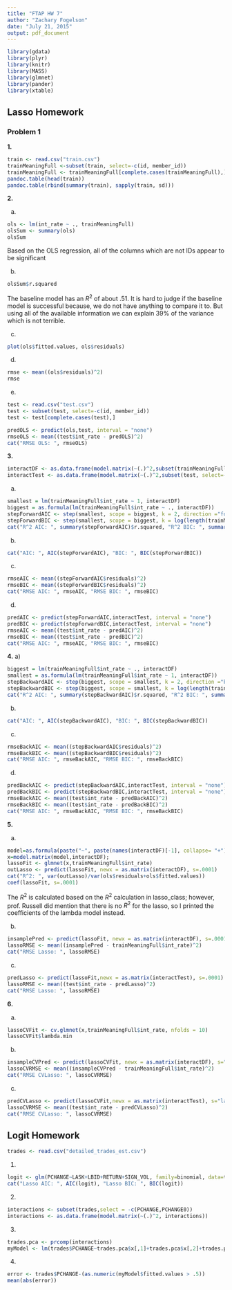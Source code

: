 ```yaml
---
title: "FTAP HW 7"
author: "Zachary Fogelson"
date: "July 21, 2015"
output: pdf_document
---
```


```r
library(gdata)
library(plyr)
library(knitr)
library(MASS)
library(glmnet)
library(pander)
library(xtable)
```

## Lasso Homework

### Problem 1

**1.**
```r
train <- read.csv("train.csv")
trainMeaningFull <-subset(train, select=-c(id, member_id))
trainMeaningFull <- trainMeaningFull[complete.cases(trainMeaningFull),]
pandoc.table(head(train))
pandoc.table(rbind(summary(train), sapply(train, sd)))
```

**2.**

a) 

```r
ols <- lm(int_rate ~ ., trainMeaningFull)
olsSum <- summary(ols)
olsSum
```

Based on the OLS regression, all of the columns which are not IDs appear to be significant

b)

```r
olsSum$r.squared
```

The baseline model has an $R^2$ of about .51. It is hard to judge if the baseline model is successful because, we do not have anything to compare it to. But using all of the available information we can explain 39% of the variance which is not terrible.

c)

```r
plot(ols$fitted.values, ols$residuals)
```

d)

```r
rmse <- mean((ols$residuals)^2)
rmse
```

e)

```r
test <- read.csv("test.csv")
test <- subset(test, select=-c(id, member_id))
test <- test[complete.cases(test),]
```

```r
predOLS <- predict(ols,test, interval = "none")
rmseOLS <- mean((test$int_rate - predOLS)^2)
cat("RMSE OLS: ", rmseOLS)
```


**3.**

```r
interactDF <- as.data.frame(model.matrix(~(.)^2,subset(trainMeaningFull, select=-c(int_rate))))
interactTest <- as.data.frame(model.matrix(~(.)^2,subset(test, select=-c(int_rate))))
```

a) 
```r
smallest = lm(trainMeaningFull$int_rate ~ 1, interactDF)
biggest = as.formula(lm(trainMeaningFull$int_rate ~ ., interactDF))
stepForwardAIC <- step(smallest, scope = biggest, k = 2, direction ="forward", trace = F)
stepForwardBIC <- step(smallest, scope = biggest, k = log(length(trainMeaningFull$int_rate)), direction ="forward", trace = F)
cat("R^2 AIC: ", summary(stepForwardAIC)$r.squared, "R^2 BIC: ", summary(stepForwardBIC)$r.squared)
```


b)
```r
cat("AIC: ", AIC(stepForwardAIC), "BIC: ", BIC(stepForwardBIC))
```

c)
```r
rmseAIC <- mean((stepForwardAIC$residuals)^2)
rmseBIC <- mean((stepForwardBIC$residuals)^2)
cat("RMSE AIC: ", rmseAIC, "RMSE BIC: ", rmseBIC)
```

d)
```r
predAIC <- predict(stepForwardAIC,interactTest, interval = "none")
predBIC <- predict(stepForwardBIC,interactTest, interval = "none")
rmseAIC <- mean((test$int_rate - predAIC)^2)
rmseBIC <- mean((test$int_rate - predBIC)^2)
cat("RMSE AIC: ", rmseAIC, "RMSE BIC: ", rmseBIC)
```


**4.**
a)
```r
biggest = lm(trainMeaningFull$int_rate ~ ., interactDF)
smallest = as.formula(lm(trainMeaningFull$int_rate ~ 1, interactDF))
stepBackwardAIC <- step(biggest, scope = smallest, k = 2, direction ="backward", trace = F)
stepBackwardBIC <- step(biggest, scope = smallest, k = log(length(trainMeaningFull$int_rate)), direction ="backward", trace = F)
cat("R^2 AIC: ", summary(stepBackwardAIC)$r.squared, "R^2 BIC: ", summary(stepBackwardBIC)$r.squared)
```

b)

```r
cat("AIC: ", AIC(stepBackwardAIC), "BIC: ", BIC(stepBackwardBIC))
```

c)
```r
rmseBackAIC <- mean((stepBackwardAIC$residuals)^2)
rmseBackBIC <- mean((stepBackwardBIC$residuals)^2)
cat("RMSE AIC: ", rmseBackAIC, "RMSE BIC: ", rmseBackBIC)
```

d)
```r
predBackAIC <- predict(stepBackwardAIC,interactTest, interval = "none")
predBackBIC <- predict(stepBackwardBIC,interactTest, interval = "none")
rmseBackAIC <- mean((test$int_rate - predBackAIC)^2)
rmseBackBIC <- mean((test$int_rate - predBackBIC)^2)
cat("RMSE AIC: ", rmseBackAIC, "RMSE BIC: ", rmseBackBIC)
```

**5.**

a)
```r
model=as.formula(paste("~", paste(names(interactDF)[-1], collapse= "+")))
x=model.matrix(model,interactDF);
lassoFit <- glmnet(x,trainMeaningFull$int_rate)
outLasso <- predict(lassoFit, newx = as.matrix(interactDF), s=.0001)
cat("R^2: ", var(outLasso)/var(ols$residuals+ols$fitted.values))
coef(lassoFit, s=.0001)
```

The $R^2$ is calculated based on the $R^2$ calculation in lasso_class; however, prof. Russell did mention that there is no $R^2$ for the lasso, so I printed the coefficients of the lambda model instead. 

b) 

```r
insamplePred <- predict(lassoFit, newx = as.matrix(interactDF), s=.0001)
lassoRMSE <- mean((insamplePred - trainMeaningFull$int_rate)^2)
cat("RMSE Lasso: ", lassoRMSE)
```

c)
```r
predLasso <- predict(lassoFit,newx = as.matrix(interactTest), s=.0001)
lassoRMSE <- mean((test$int_rate - predLasso)^2)
cat("RMSE Lasso: ", lassoRMSE)
```

**6.**

a)
```r
lassoCVFit <- cv.glmnet(x,trainMeaningFull$int_rate, nfolds = 10)
lassoCVFit$lambda.min
```

b)
```r
insampleCVPred <- predict(lassoCVFit, newx = as.matrix(interactDF), s="lambda.min")
lassoCVRMSE <- mean((insampleCVPred - trainMeaningFull$int_rate)^2)
cat("RMSE CVLasso: ", lassoCVRMSE)
```

c)
```r
predCVLasso <- predict(lassoCVFit,newx = as.matrix(interactTest), s="lambda.min")
lassoCVRMSE <- mean((test$int_rate - predCVLasso)^2)
cat("RMSE CVLasso: ", lassoCVRMSE)
```


## Logit Homework

```r
trades <- read.csv("detailed_trades_est.csv")
```

1)

```r
logit <- glm(PCHANGE~LASK+LBID+RETURN+SIGN_VOL, family=binomial, data=trades)
cat("Lasso AIC: ", AIC(logit), "Lasso BIC: ", BIC(logit))
```


2)

```r
interactions <- subset(trades,select = -c(PCHANGE,PCHANGE0))
interactions <- as.data.frame(model.matrix(~(.)^2, interactions))
```

3)

```r
trades.pca <- prcomp(interactions)
myModel <- lm(trades$PCHANGE~trades.pca$x[,1]+trades.pca$x[,2]+trades.pca$x[,3])
```

4)
```r
error <- trades$PCHANGE-(as.numeric(myModel$fitted.values > .5))
mean(abs(error))
```
